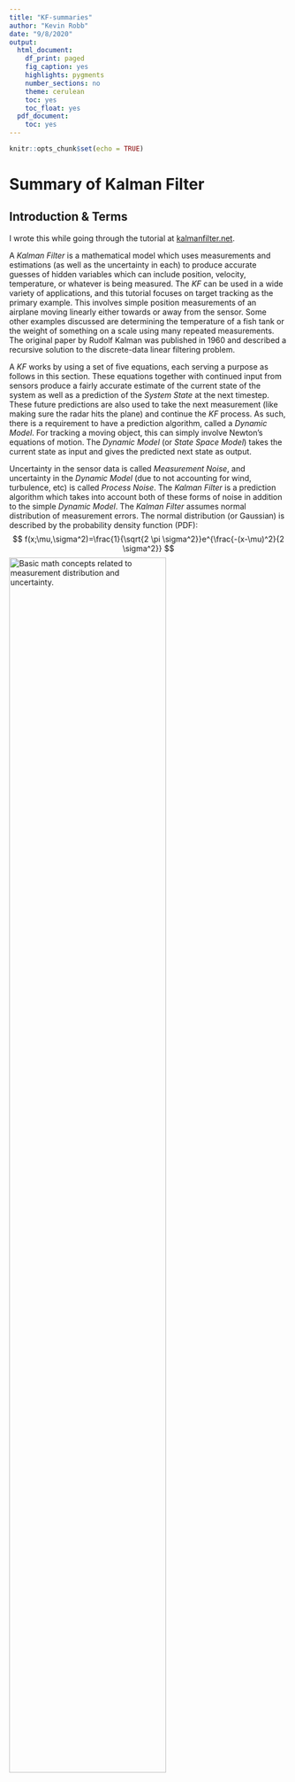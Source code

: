 ```yaml
---
title: "KF-summaries"
author: "Kevin Robb"
date: "9/8/2020"
output:
  html_document:
    df_print: paged
    fig_caption: yes
    highlights: pygments
    number_sections: no
    theme: cerulean
    toc: yes
    toc_float: yes
  pdf_document:
    toc: yes
---
```


```r
knitr::opts_chunk$set(echo = TRUE)
```

# Summary of Kalman Filter

## Introduction & Terms

I wrote this while going through the tutorial at [kalmanfilter.net](kalmanfilter.net).

A _Kalman Filter_ is a mathematical model which uses measurements and estimations (as well as the uncertainty in each) to produce accurate guesses of hidden variables which can include position, velocity, temperature, or whatever is being measured. The _KF_ can be used in a wide variety of applications, and this tutorial focuses on target tracking as the primary example. This involves simple position measurements of an airplane moving linearly either towards or away from the sensor. Some other examples discussed are determining the temperature of a fish tank or the weight of something on a scale using many repeated measurements. The original paper by Rudolf Kalman was published in 1960 and described a recursive solution to the discrete-data linear filtering problem.


A _KF_ works by using a set of five equations, each serving a purpose as follows in this section. These equations together with continued input from sensors produce a fairly accurate estimate of the current state of the system as well as a prediction of the _System State_ at the next timestep. These future predictions are also used to take the next measurement (like making sure the radar hits the plane) and continue the _KF_ process. As such, there is a requirement to have a prediction algorithm, called a _Dynamic Model_. For tracking a moving object, this can simply involve Newton’s equations of motion. The _Dynamic Model_ (or _State Space Model_) takes the current state as input and gives the predicted next state as output. 

Uncertainty in the sensor data is called _Measurement Noise_, and uncertainty in the _Dynamic Model_ (due to not accounting for wind, turbulence, etc) is called _Process Noise_. The _Kalman Filter_ is a prediction algorithm which takes into account both of these forms of noise in addition to the simple _Dynamic Model_. The _Kalman Filter_ assumes normal distribution of measurement errors. The normal distribution (or Gaussian) is described by the probability density function (PDF):
	$$
	  f(x;\mu,\sigma^2)=\frac{1}{\sqrt{2 \pi \sigma^2}}e^{\frac{-(x-\mu)^2}{2 \sigma^2}}
	$$
![_Basic math concepts related to measurement distribution and uncertainty._](images/kf-meas-distr.png){width=75%}


## Simple Example and the State Update Equation

This example features measuring the weight of a gold bar several times with a scale, and using these measurements to estimate the actual weight of the gold bar (assuming there is no systematic bias in the scale). The _Dynamic Model_ here is very simple, since we expect the weight of the gold bar to stay constant. 

![_Example set of measurements, with true value constant._](images/kf-weight-ex.png){width=75%}

We could find the true value by taking many measurements and averaging them, so we use this fact for our estimations. 

$$
  \hat{x}_{N,N} = \frac{1}{N}(z_1 + z_2 + ... + z_N) = \frac{1}{N} \sum^N_{n=1}(z_n) \textrm{ ,}
$$
where:

 * $x$ is the true weight value (which we have no way of knowing exactly)
 * $x_{n+1,n} = x_{n,n}$, because the dynamic model is constant.
 * $z_n$ is the measurement at timestep $n$
 * $\hat{x}_{n,n}$ is the estimate of $x$ made at timestep $n$ after taking the measurement $z_n$
 * $\hat{x}_{n,n-1}$ is the previous estimate made at timestep $n-1$ after taking the measurement $z_{n-1}$
 * $\hat{x}_{n+1,n}$ is the estimate of the next state made at timestep $n$ after taking the measurement $z_n$. This is a predicted state.

Our estimate for $x$ will build on all previous estimates, slowly converging towards the true value. Rather than keeping track of all previous measurements, we will simply use the most recent estimate and the current measurement. We can derive the equation
$$
  \hat{x}_{N,N} = \hat{x}_{N,N-1} + \frac{1}{N}(z_N - \hat{x}_{N,N-1}) \textrm{ ,}
$$
which is called the _State Update Equation_. This is one of the five KF equations. The term $(z_N - \hat{x}_{N,N-1})$ is a measurement residual called the _innovation_ which contains the new information.

The factor $\frac{1}{N}$ changes with each iteration, and is called the _Kalman Gain_. It is denoted $K_n$. We can rewrite the _State Update Equation_ as
$$
  \hat{x}_{N,N} = (K_N) z_N + (1 - K_N) \hat{x}_{N,N-1} \textrm{ .}
$$
The _Kalman Gain_ will not always be in this form, but here it means that after $n$ becomes large enough, the measurement term is negligible and we can stop.

This process follows the procedure described in the following flow chart:

![_Process followed as the Kalman Filter runs._](images/kf-process-chart.png){width=75%}

An initial estimate is required to kick off the KF process, but it need not be very precise. Following this procedure yields something like the following:

![_Results of running the KF for ten timesteps._](images/kf-process-results.png){width=75%}



### Side Note

The _State Update Equation_ is very similar to something I used in my research project in 2018. The agents in my population would evolve their _Learning Rate_, $L$, over the course of generations, and use this as the _Kalman Gain_ in this general form to update their expected values for the rewards of each of the three possible choices. Similarly, it took into account the most recent reward and the aggregate expected reward, just as above 


## Non-Constant Example and the State Extrapolation Equation

This example features an airplane moving horizontally at constant velocity away from a range detector. The _Dynamic Model_ for this situation is no longer constant, and requires two equations of motion:
$$
  x_{n+1} = x_n + \dot{x}_n \Delta t \\
  \dot{x}_{n+1} = \dot{x}_n
$$
where $\Delta t$ is the interval between measurements, and $\dot{x}_n$ is the velocity at timestep $n$. This system of equations making up the _Dynamic Model_ is called a _State Extrapolation Equation_ (or _Transition Equation_ / _Prediction Equation_), and is the second of the five _Kalman Filter_ equations. This is because it extrapolates the current state to the next state as a prediction. Note that in this case there are two equations needed because we must predict the change in both the position and the velocity. Note that this example assumes our radar measures range and uses that to calculate velocity, rather than measuring velocity directly.

### The $\alpha$ - $\beta$ Filter

This is very similar to the previous example, but we have two equations and two variables to predict which form the _State Update Equation_ for this example. These are also called the _$\alpha$ - $\beta$ track  update equations._

$$
  \hat{\dot{x}}_{n,n} = \hat{\dot{x}}_{n,n-1} + \beta (\frac{z_n - \hat{x}_{n,n-1}}{\Delta t}) \\
  \hat{x}_{n,n} = \hat{x}_{n,n-1} + \alpha (z_n - \hat{x}_{n,n-1})
$$
Here $\beta$ represents whether we think a difference between expectation and measurement was caused by radar imprecision or a change in the velocity of the aircraft. A much higher difference than we'd expect given the radar precision would elicit a high $\beta$, allowing our predicted velocity to change. If the difference is below our radar precision threshold, then we set a low $\beta$ since the velocity probably hasn't changed, and the difference can be attributed to radar measurement error.

The value of $\alpha \in [0,1]$ is a set value that depends on our radar measurement precision (high $\alpha$ for high precision). Unlike the _Kalman Gain_ in the basic _State Update Equation_ in our first example, $\alpha$ does not change as the number of timesteps increases.

![_Results of the $\alpha$ - $\beta$ filter. The estimates converge towards the true value_](images/kf-alpha-beta-result.png){width=75%}

This also works for a plane with constant acceleration, and therefore changing velocity:

```r
knitr::include_graphics(c("images/kf-ab-accel-range.png","images/kf-ab-accel-vel.png"))
```

We can see that the position is estimated fairly well, but the velocity estimates tend to be off persistently. This gap is called a _lag error_. 

### The $\alpha$ - $\beta$ - $\gamma$ Filter

The addition of the $\gamma$ term essentially allows more equations to be used. We increase our _Dynamic Model_ to three kinematic equations, accounting now for acceleration in addition to position and velocity. The _State Update Equation_ then includes three equations, one for each coefficient. This process follows the previous very similarly, with the following graphical results:

```r
knitr::include_graphics(c("images/kf-abg-range.png","images/kf-abg-vel.png","images/kf-abg-accel.png"))
```

We can see this eliminates the lag error in velocity, but the estimate for acceleration is terrible. If we care about predicting the acceleration, we can add a fourth equation to account for jerk, which will improve the acceleration plot. We can do this type of thing until all the variables we care about are accurately tracked and predicted, which usually will not go beyond position, velocity, and perhaps acceleration.

Some examples of $\alpha$ - $\beta$ - $\gamma$ filters include the _Kalman Filter_, _Extended Kalman Filter_, _Unscented Kalman Filter_, _Cubature Kalman Filter_, _Particle Filter_, and _Bayes Filter_.

## 1D Kalman Filter w/o Process Noise

### Measurement and Estimate Uncertainties

We will begin to include uncertainties in our calculations.

The difference between a measurement and the true value (such as when weighing a gold bar in our first example) is called a _measurement error_. These errors are random, and can be described by a Gaussian with variance $\sigma^2$. This variance of the measurement errors is called the _measurement uncertainty_ and is also denoted by $r$. This value can be obtained from the measurement device's manufacturer or derived via calibration.
$$
  r = \sigma_{meas}^2
$$

The difference between the estimate and the true value is called an _estimate error_. This error becomes smaller as we take more measurements, tending towards zero as the estimates converge on the true value. We don't know this value, but we can estimate the _uncertainty in estimate_, denoted by $p$. 

### The Kalman Gain Equation in 1D

The $\alpha$ - $\beta$ (- $\gamma$) parameters can be calculated dynamically for each filter iteration. These are called the _Kalman Gain_, denoted by $K_n$. The _Kalman Gain Equation_ is the third _Kalman Filter_ equation we have seen thus far:

$$
  K_n = \frac{\textrm{Uncertainty in Estimate}}{\textrm{Uncertainty in Estimate + Uncertainty in Measurement}} \\
  = \frac{p_{n,n-1}}{p_{n,n-1} + r_n}
$$
where:

 - $p_{n,n-1}$ is the extrapolated estimate uncertainty
 - $r_n$ is the measurement uncertainty
 - $0 \leq K_n \leq 1$

This brings us back to the generalized form of the _State Update Equation_ which we wrote previously:
$$
  \hat{x}_{n,n} = (K_n) z_n + (1 - K_n) \hat{x}_{n,n-1}
$$
This has some effects:

 - When the measurement uncertainty is very large compared to the estimate uncertainty, $K_n$ is close to zero, giving very little weight to the measurements.
 - When the measurement uncertainty is very small (the measurements are very precise), $K_n$ is close to one, giving a lot of weight to the measurements and very little weight to the estimates.
 - When both uncertainties are about even, $K_n$ is close to 0.5.

The _Kalman Gain_ tells us how much we want to change the aggregate estimate when given a new measurement.

### The Covariance Update Equation in 1D

We update the estimate uncertainty via the _Covariance Update Equation_:
$$
  p_{n,n} = (1 - K_n) p_{n,n-1}
$$
where:

 - $K_n$ is the Kalman Gain
 - $p_{n,n-1}$ is the estimate uncertainty that was calculated during the previous filter iteration
 - $p_n,n$ is the estimate uncertainty of the current state
 
Since $K_n \leq 1$, we can see that $p$ gets smaller with each filter iteration. When the measurement uncertainty is higher, it will take longer for $p$ to converge towards zero.

This is the fourth _Kalman Filter_ equation.

### The Covariance Extrapolation Equation in 1D

Like state extrapolation, the estimate uncertainty extrapolation is done with the _Dynamic Model_ equations. The _Covariance Extrapolation Equation_ thus depends on the situation & its _Dynamic Model_. This is the fifth _Kalman Filter Equation_. 

For our first example, measuring a gold bar of constant weight with a scale, the _Dynamic Model_ is constant, so the _Covariance Extrapolation Equation_ would be 
$$
  p_{n+1,n} = p_{n,n}
$$
where $p$ is the estimate uncertainty for the weight.

For the second example of radar tracking an aircraft moving linearly at constant velocity, the _Dynamic Model_ is
$$
  \hat{x}_{n+1,n} = \hat{x}_{n,n} + \hat{\dot{x}}_{n,n} \Delta t \\
  \hat{\dot{x}}_{n+1,n} = \hat{\dot{x}}_{n,n}
$$
so the _Covariance Extrapolation Equation_ is
$$
  p^x_{n+1,n} = p^x_{n,n} + \Delta t^2 * p^v_{n,n} \\
  p^v_{n+1,n} = p^v_{n,n}
$$
where:

 - $p^x$ is the position estimate uncertainty
 - $p^v$ is the velocity estimate uncertainty

### Putting it All Together

This combines all five _Kalman Filter_ equations into one algorithm.

![_The Kalman Filter process flow chart, which loops until the desired estimate precision is met._](images/kf-all-together-process.png){width=75%}

There are a few things to note here:

 - Initialization:
    - Happens only once, at the start.
    - Provides the Initial System State ($x_{1,0}$) and the Initial State Uncertainty ($p_{1,0}$).
    - Can be provided by something or guessed, and don't have to be precise.
 - Measurement:
    - Happens every filter cycle.
    - Provides the Measured System State ($z_n$) and the Measurement Uncertainty ($r_n$).
    - The Uncertainty can be a standard of the measurement device or calculated every timestep.
 - Outputs:
    - Happens every filter cycle, after the update from new measurements and before predicting the next state.
    - Provides the System State Estimate ($x_{n,n}$) and the Estimate Uncertainty ($p_{n,n}$).
    - Recall that $p_{n,n}$ decreases with every filter cycle, so we need to decide the required precision (e.g., $\sigma = 3$ cm), and run the cycle until this Estimate Uncertainty is less than this value (e.g., $\sigma^2 \leq 9$ cm)

![_A more detailed flow chart of the Kalman Filter cycle shown in the previous figure._](images/kf-all-together-process-detailed.png){width=75%}

Note that the Predict step depends on the _Dynamic Model_ for our system.

## Including Process Noise: The Complete KF Model

The _Process Noise_ is the uncertainty of the _Dynamic Model_, which we will use to update the _Covariance Extrapolation Equation_. This noise can include random accelerations of an aircraft, resistance fluctuations in a resistor caused by temperature changes, etc. If we are measuring a building's height, the _Process Noise_ is zero, since the building doesn't move or change height. 

The _Process Noise Variance_ is denoted by $q$. The _Covariance Extrapolation Equation_ for constant dynamics becomes
$$
  p_{n+1,n} = p_{n,n} + q_n \textrm{ .}
$$

For a fish tank with a constant steady state temperature, fluctuations in the true liquid temperature are possible, so we describe the system dynamics by
$$
  x_n = T + \omega_n \textrm{ ,}
$$
where:

 - $T$ is the constant temperature.
 - $\omega_n$ is a random process noise with variance $q$.

As we go through the filter cycles, both the _Estimate Uncertainty_ and the _Kalman Gain_ exponentially decrease asymptotically as our estimates converge on the true value, even with the inclusion of the _Process Noise_:

![_Temperature estimates converge on the true value despite process noise._](images/kf-process-noise-results.PNG){width=75%}


If instead of being relatively constant, the temperature of the liquid in the tank is increasing at a constant rate, we see the following result when we use the same _Dynamic Model_:

```r
knitr::include_graphics(c("images/kf-temp-lag-10.png","images/kf-temp-lag-100.png"))
```

This graph shows another _lag error_, as we have seen before when the _Dynamic Model_ did not fit the case. Our model assumes constant temperature, which is not the actual situation, so it is able to increase and follow the trend, but it cannot keep up and create an accurate estimation. If we cannot create an accurate _Dynamic Model_, we can alternatively adjust the _Process Noise_, $q$, to achieve greater accuracy.

Using a much higher value for $q$ in place of actually fixing the _Dynamic Model_ yields the following result:

![_Constantly increasing temperature is estimated well using a high Process Noise_](images/kf-temp-high-process-noise.PNG){width=75%}

The estimates follow the measurements, and there is no _lag error_. Because of our high _Process Noise_, the _Kalman Gain_ now stays relatively high ($\gt \textrm{ } \sim 0.9$) to give much more impact to each individual measurement rather than to the existing estimate.

This misses the point of the _Kalman Filter_, as estimates are essentially disregarded and the most recent measurement becomes our guess for the value. We can see in the graph that when a measurement was off from the true value, the estimates still followed it almost exactly. The ideal situation is a _Dynamic Model_ which is fairly accurate to the real system, with a small _Process Noise_ to account for fluctuations. The _Process Noise_ can be increased situationally, such as if the system deviates from its expected _Dynamic Model_.

# Multidimensional Kalman Filter

## Constant Velocity Model

Input variable $\hat{u}_n$ that describes the acceleration is equal to zero:
$$
  \hat{u}_n = 
  \begin{bmatrix}
  \hat{\ddot{x}}_n \\ \hat{\ddot{y}}_n \\ \hat{\ddot{z}}_n
  \end{bmatrix}
  = \begin{bmatrix}
  0 \\ 0 \\ 0
  \end{bmatrix}
$$

Thus we can eliminate the control variable part of the state extrapolation equation: $G \cdot u_{n,n} = 0$. The state extrapolation equation would then be:
$$
  \hat{x}_{n+1,n} = \boldsymbol{F} \cdot \hat{x}_{n,n}
$$
$$
\begin{bmatrix}
  \hat{x}_{n+1,n} \\ \hat{y}_{n+1,n} \\ \hat{z}_{n+1,n} \\
  \hat{\dot{x}}_{n+1,n} \\ \hat{\dot{y}}_{n+1,n} \\ \hat{\dot{z}}_{n+1,n}
\end{bmatrix}
=
\begin{bmatrix}
1 & 0 & 0 & \Delta t & 0 & 0 \\
0 & 1 & 0 & 0 & \Delta t & 0 \\
0 & 0 & 1 & 0 & 0 & \Delta t \\
0 & 0 & 0 & 1 & 0 & 0 \\
0 & 0 & 0 & 0 & 1 & 0 \\
0 & 0 & 0 & 0 & 0 & 1
\end{bmatrix}
\cdot
\begin{bmatrix}
  \hat{x}_{n,n} \\ \hat{y}_{n,n} \\ \hat{z}_{n,n} \\
  \hat{\dot{x}}_{n,n} \\ \hat{\dot{y}}_{n,n} \\ \hat{\dot{z}}_{n,n}
\end{bmatrix}
$$
so our system of equations is 
$$
\begin{cases}
  \hat{x}_{n+1,1} = \hat{x}_{n,n} + \hat{\dot{x}}_{n,n} \cdot \Delta t \\ 
  \hat{y}_{n+1,1} = \hat{y}_{n,n} + \hat{\dot{y}}_{n,n}  \cdot \Delta t \\ 
  \hat{z}_{n+1,1} = \hat{z}_{n,n} + \hat{\dot{z}}_{n,n}  \cdot \Delta t \\
  \hat{\dot{x}}_{n+1,1} = \hat{\dot{x}}_{n,n} \\
  \hat{\dot{y}}_{n+1,1} = \hat{\dot{y}}_{n,n} \\
  \hat{\dot{z}}_{n+1,1} = \hat{\dot{z}}_{n,n} 
\end{cases}
$$

## Our application (2D)

We use only two variables for position, latitude and longitude ($x$ and $y$), and are using a constant velocity model, so we have the differential equations,
$$
\begin{cases}
\frac{dx}{dt} = v_x \\
\frac{dy}{dt} = v_y \\
\frac{dv_x}{dt} = 0 \\
\frac{dv_y}{dt} = 0
\end{cases}
\textrm{ ,}
$$
which in matrix form, $\dot{\boldsymbol{x}}=\boldsymbol{A} \cdot \boldsymbol{x}$, is
$$
\begin{bmatrix}
\dot{x} \\ \dot{y} \\ \dot{v_x} \\ \dot{v_y}
\end{bmatrix}
=
\begin{bmatrix}
0 & 0 & 1 & 0 \\
0 & 0 & 0 & 1 \\
0 & 0 & 0 & 0 \\
0 & 0 & 0 & 0
\end{bmatrix}
\cdot
\begin{bmatrix}
x \\ y \\ v_x \\ v_y
\end{bmatrix}
$$
We can see that $\boldsymbol{A}^2=0$, and thus all higher powers of $\boldsymbol{A}$ will drop out. Thus $\boldsymbol{F} = \boldsymbol{I} + \boldsymbol{A} \cdot \Delta t$. So our state transition matrix, $\boldsymbol{F}$, is
$$
  \boldsymbol{F} = 
  \begin{bmatrix}
  1 & 0 & \Delta t & 0 \\
  0 & 1 & 0 & \Delta t \\
  0 & 0 & 1 & 0 \\
  0 & 0 & 0 & 1
  \end{bmatrix}
  \textrm{ ,}
$$
giving us the system of equations
$$
\begin{cases}
  \hat{x}_{n+1,1} = \hat{x}_{n,n} + \hat{\dot{x}}_{n,n} \cdot \Delta t \\ 
  \hat{y}_{n+1,1} = \hat{y}_{n,n} + \hat{\dot{y}}_{n,n}  \cdot \Delta t \\
  \hat{\dot{x}}_{n+1,1} = \hat{\dot{x}}_{n,n} \\
  \hat{\dot{y}}_{n+1,1} = \hat{\dot{y}}_{n,n}
\end{cases}
$$

## Covariance Extrapolation Equation (matrix notation)

The general form is
$$
  \boldsymbol{P_{n+1,n}} = \boldsymbol{F} \cdot \boldsymbol{P_{n,n}} \cdot \boldsymbol{F^T} + \boldsymbol{Q}
$$
where

 - $\boldsymbol{P_{n,n}}$ is an estimate uncertainty (covariance) matrix of the current state
 - $\boldsymbol{P_{n+1,n}}$ is a predicted estimate uncertainty (covariance) matrix for the next state
 - $\boldsymbol{F}$ is a state transition matrix (derived in the previous section)
 - $\boldsymbol{Q}$ is a process noise matrix
 
Tuning Q is the goal of my research project. As the author of [kalmanfilter.net](kalmanfilter.net) explains, 

> The process noise variance has a critical influence on the Kalman Filter performance. Too small q causes a lag error. If the q value is too large, the Kalman Filter will follow the measurements and produce noisy estimations. 

### Deriving the Process Noise, $\boldsymbol{Q}$

For the constant velocity model, the process noise covariance matrix looks like
$$
\boldsymbol{Q} = 
\begin{bmatrix}
V(x) & COV(x,v) \\ COV(v,x) & V(v)
\end{bmatrix}
=
\sigma_a^2 \cdot
\begin{bmatrix}
\frac{\Delta t^4}{4} & \frac{\Delta t^3}{2} \\ \frac{\Delta t^3}{2} & \Delta t^2
\end{bmatrix}
$$
for a discrete noise model. If we instead assume the noise changes continuously over time,
$$
\boldsymbol{Q}_C = \int_0^{\Delta t} \boldsymbol{Q} dt = 
\int_0^{\Delta t} \sigma_a^2 \cdot
\begin{bmatrix}
\frac{\Delta t^4}{4} & \frac{\Delta t^3}{2} \\ \frac{\Delta t^3}{2} & \Delta t^2
\end{bmatrix} dt
=
\sigma_a^2 \cdot
\begin{bmatrix}
\frac{\Delta t^5}{20} & \frac{\Delta t^4}{8} \\ \frac{\Delta t^4}{8} & \frac{\Delta t^3}{3}
\end{bmatrix}
$$

The process noise variance, $\sigma_a^2$, must be chosen based on reasonable expectations or calculated based on stochastic statistics formulas. We will later be attempting to tune this value using a neural network.

## Measurement Equation

In the 1D section, the measurement was denoted $z_n$. The measurement value represents a true system state in addition to the random measurement noise $v_n$, caused by the measurement device. The measurement noise variance $r_n$ can be constant or variable for each measurement depending on the situation (i.e., a set precision of a scale versus a percent/standard deviation precision of a thermometer). The generalized measurement equation in matrix form is given by:
$$
  \boldsymbol{z_n} = \boldsymbol{H} \boldsymbol{x_n} + \boldsymbol{v_n}
$$
where

 - $\boldsymbol{z_n}$ is a measurement vector
 - $\boldsymbol{H}$ is an `observation matrix`.
 - $\boldsymbol{x_n}$ is a true system state (hidden state)
 - $\boldsymbol{v_n}$ is a random noise vector.

### The Observation Matrix, $\boldsymbol{H}$

In many cases the measured value is not the desired system state, so we need to transform the system state (input) to the measurement (output). The purpose of $\boldsymbol{H}$ is to convert system state into outputs using linear transformations. 

For example, assume we have a five-dimensional state vector. States 1, 3, and 5 are measurable, while states 2 and 4 are not. We would then define $\boldsymbol{H}$ such that

$$
\begin{aligned}
  \boldsymbol{z_n} &= \boldsymbol{H} \boldsymbol{x_n} + \boldsymbol{v_n} \\
  &= \begin{bmatrix}
  1 & 0 & 0 & 0 & 0 \\ 0 & 0 & 1 & 0 & 0 \\ 0 & 0 & 0 & 0 & 1
  \end{bmatrix}
  \begin{bmatrix}
  x_1 \\ x_2 \\ x_3 \\ x_4 \\ x_5
  \end{bmatrix}
  + \boldsymbol{v_n} \\
  &= \begin{bmatrix}
  x_1 \\ x_3 \\ x_5
  \end{bmatrix}
  + \boldsymbol{v_n}
\end{aligned}
$$


## State Update Equation

$$
  \boldsymbol{\hat{x}_{n,n}} = 
  \boldsymbol{\hat{x}_{n,n-1}}
  + \boldsymbol{K_n} \cdot (\boldsymbol{z_n} - \boldsymbol{H}
  \cdot \boldsymbol{\hat{x}_{n,n-1}})
$$
where

 - $\boldsymbol{\hat{x}_{n,n}}$ is an estimated system state vector at time step `n`.
 - $\boldsymbol{\hat{x}_{n,n-1}}$ is a predicted system state vector from time step `n-1`.
 - $\boldsymbol{K_n}$ is the Kalman Gain (in matrix form).
 - $\boldsymbol{z_n}$ is a measurement.
 - $\boldsymbol{H}$ is an observation matrix

The term $(\boldsymbol{z_n} - \boldsymbol{H} \cdot \boldsymbol{\hat{x}_{n,n-1}})$ is the _innovation_. In our example above, it would yield:
$$
\begin{aligned}
  (\boldsymbol{z_n} - \boldsymbol{H} \cdot \boldsymbol{\hat{x}_{n,n-1}}) &=
  \begin{bmatrix}
  z_1 \\ z_3 \\ z_5
  \end{bmatrix} -
  \begin{bmatrix}
  1 & 0 & 0 & 0 & 0 \\ 0 & 0 & 1 & 0 & 0 \\ 0 & 0 & 0 & 0 & 1
  \end{bmatrix}
  \begin{bmatrix}
  \hat{x}_1 \\ \hat{x}_2 \\ \hat{x}_3 \\ \hat{x}_4 \\ \hat{x}_5
  \end{bmatrix} \\
  &= \begin{bmatrix}
  (z_1 - \hat{x}_1) \\ (z_3 - \hat{x}_3) \\ (z_5 - \hat{x}_5)
  \end{bmatrix}
\end{aligned}
$$
so the Kalman Gain here must have dimensions $5 x 3$.

## Covariance Update Equation










## Summary

Kalman Filter computations are based on five equations.

Two prediction equations:

 - _State Extrapolation Equation_ - prediction or estimation of the future state based on the known present estimation.
 - _Covariance Extrapolation Equation_ - the measure of uncertainty in our prediction.

Two update equations:

 - _State Update Equation_ - estimation of the current state based on the known past estimation and present measurement.
 - _Covariance Update Equation_ - the measure of uncertainty in our estimation
 
 and the _Kalman Gain Equation_, required for computation of the update equations. The Kalman Gain is a "weighting" parameter for the measurement and the past estimations when estimating the current state.

### State Extrapolation Equation

$$
  \boldsymbol{\hat{x}_{n+1,n}} = 
  \boldsymbol{F} \cdot \boldsymbol{\hat{x}_{n,n}}
  + \boldsymbol{G} \cdot \boldsymbol{\hat{u}_{n,n}}
  + \boldsymbol{w_n}
$$

where 

 - $\boldsymbol{\hat{x}_{n+1,n}}$ is a predicted system state vector at time step `n+1`.
 - $\boldsymbol{F}$ is the state transition matrix.
 - $\boldsymbol{\hat{x}_{n,n}}$ is an estimated system state vector at time step `n`.
 - $\boldsymbol{G}$ is the control matrix or input transition matrix
 - $\boldsymbol{\hat{u}_{n,n}}$ is a control variable or input variable; a measurable (deterministic) input to the system.
 - $\boldsymbol{w_n}$ is a process noise or disturbance; an unmeasurable input that affects the state.

### Covariance Extrapolation Equation

$$
  \boldsymbol{P_{n+1,n}} = \boldsymbol{F} \cdot \boldsymbol{P_{n,n}} \cdot \boldsymbol{F^T} + \boldsymbol{Q}
$$
where

 - $\boldsymbol{P_{n,n}}$ is an estimate uncertainty (covariance) matrix of the current state.
 - $\boldsymbol{P_{n+1,n}}$ is a predicted estimate uncertainty (covariance) matrix for the next state.
 - $\boldsymbol{F}$ is a state transition matrix (derived in the previous section).
 - $\boldsymbol{Q}$ is a process noise matrix.

### State Update Equation

$$
  \boldsymbol{\hat{x}_{n,n}} = 
  \boldsymbol{\hat{x}_{n,n-1}}
  + \boldsymbol{K_n} \cdot (\boldsymbol{z_n} - \boldsymbol{H}
  \cdot \boldsymbol{\hat{x}_{n,n-1}})
$$
where

 - $\boldsymbol{\hat{x}_{n,n}}$ is an estimated system state vector at time step `n`.
 - $\boldsymbol{\hat{x}_{n,n-1}}$ is a predicted system state vector from time step `n-1`.
 - $\boldsymbol{K_n}$ is the Kalman Gain (in matrix form).
 - $\boldsymbol{z_n}$ is a measurement.
 - $\boldsymbol{H}$ is an observation matrix

### Auxiliary Equations

#### Measurement Equation

$$
  \boldsymbol{z_n} = \boldsymbol{H} \boldsymbol{x_n} + \boldsymbol{v_n}
$$
where

 - $\boldsymbol{z_n}$ is a measurement vector
 - $\boldsymbol{H}$ is an `observation matrix`.
 - $\boldsymbol{x_n}$ is a true system state (hidden state)
 - $\boldsymbol{v_n}$ is a random noise vector.

#### Covariance Equations

The terms $\boldsymbol{w}$ and $\boldsymbol{v}$ which correspond to the process and measurement noise vectors do not typically appear directly in the equations of interest, since they are unknown, and are used to model the uncertainty/noise in the equations themselves. All covariance equations are covariance matrices in the form of 
$$
E(\boldsymbol{e} \cdot \boldsymbol{e^T}) \textrm{ ,}
$$
expectation of squared error.

The measurement uncertainty is given by
$$
\boldsymbol{R_n} = E(\boldsymbol{v_n} \cdot \boldsymbol{v_n^T})
$$
where 

 - $\boldsymbol{R_n}$ is a covariance matrix of the measurement.
 - $\boldsymbol{v_n}$ is a measurement error.

The process noise uncertainty is given by
$$
\boldsymbol{Q_n} = E(\boldsymbol{w_n} \cdot \boldsymbol{w_n^T}) \textrm{ ,}
$$
where 

 - $\boldsymbol{Q_n}$ is a covariance matrix of the process noise.
 - $\boldsymbol{w_n}$ is a process noise.

The estimation uncertainty is given by
$$
\begin{aligned}
\boldsymbol{P_{n,n}} &= E(\boldsymbol{e_n} \cdot \boldsymbol{e_n^T}) \\
&= E((\boldsymbol{x_n}-\boldsymbol{\hat{x}_{n,n}})(\boldsymbol{x_n}-\boldsymbol{\hat{x}_{n,n}})^T)
\end{aligned}
$$
where 

 - $\boldsymbol{P_{n,n}}$ is a covariance matrix of the estimation error.
 - $\boldsymbol{e_n}$ is an estimation error.
 - $\boldsymbol{x_n}$ is a true system state (hidden state)
 - $\boldsymbol{\hat{x}_{n,n}}$ is an estimated system state vector at timestep `n`.






